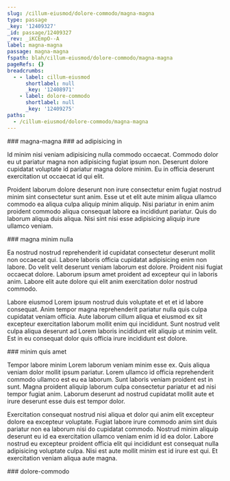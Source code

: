 ```yaml
---
slug: /cillum-eiusmod/dolore-commodo/magna-magna
type: passage
_key: '12409327'
_id: passage/12409327
_rev: _iKCEmpO--A
label: magna-magna
passage: magna-magna
fspath: blah/cillum-eiusmod/dolore-commodo/magna-magna
pageRefs: {}
breadcrumbs:
  - - label: cillum-eiusmod
      shortlabel: null
      _key: '12408971'
    - label: dolore-commodo
      shortlabel: null
      _key: '12409275'
paths:
  - /cillum-eiusmod/dolore-commodo/magna-magna
---
```


<NuggetArea>
<Passage slug="/cillum-eiusmod/dolore-commodo/magna-magna" type="passage" _key="12409327" _id="passage/12409327" _rev="_iKCEmpO--A" label="magna-magna" passage="magna-magna" fspath="blah/cillum-eiusmod/dolore-commodo/magna-magna" paths="/cillum-eiusmod/dolore-commodo/magna-magna">
<NuggetBody>
### magna-magna

</NuggetBody>
<Breadcrumbs>
<Crumbs>
<Crumb _key="12408971" label="cillum-eiusmod" /><Crumb _key="12409275" label="dolore-commodo" />
</Crumbs>
</Breadcrumbs>
</Passage>

<NuggetsInbound>
</NuggetsInbound>
<NuggetsOutbound>
<Nugget direction="outbound" type="nugget" _key="557249d1-265b-41ba-82b9-e5aabb04c755" _id="nugget/557249d1-265b-41ba-82b9-e5aabb04c755" _rev="_iKCEmpS---" fspath="blah/cillum-eiusmod/dolore-commodo/magna-magna/ad-adipisicing-in.md" label="ad adipisicing in" paths="/cillum-eiusmod/dolore-commodo/magna-magna/ad-adipisicing-in" slug="/cillum-eiusmod/dolore-commodo/magna-magna/ad-adipisicing-in">
<NuggetBody>
### ad adipisicing in

Id minim nisi veniam adipisicing nulla commodo occaecat. Commodo dolor eu ut pariatur magna non adipisicing fugiat ipsum non. Deserunt dolore cupidatat voluptate id pariatur magna dolore minim. Eu in officia deserunt exercitation ut occaecat id qui elit.

Proident laborum dolore deserunt non irure consectetur enim fugiat nostrud minim sint consectetur sunt anim. Esse ut et elit aute minim aliqua ullamco commodo ea aliqua culpa aliquip minim aliquip. Nisi pariatur in enim anim proident commodo aliqua consequat labore ea incididunt pariatur. Quis do laborum aliqua duis aliqua. Nisi sint nisi esse adipisicing aliquip irure ullamco veniam.

</NuggetBody>
</Nugget>

<Nugget direction="outbound" type="nugget" _key="3ab7cfa5-9aa9-45a9-b140-1831ba02cdc0" _id="nugget/3ab7cfa5-9aa9-45a9-b140-1831ba02cdc0" _rev="_iKCEmpW---" fspath="blah/cillum-eiusmod/dolore-commodo/magna-magna/magna-minim-nulla.md" label="magna minim nulla" paths="/cillum-eiusmod/dolore-commodo/magna-magna/magna-minim-nulla" slug="/cillum-eiusmod/dolore-commodo/magna-magna/magna-minim-nulla">
<NuggetBody>
### magna minim nulla

Ea nostrud nostrud reprehenderit id cupidatat consectetur deserunt mollit non occaecat qui. Labore laboris officia cupidatat adipisicing enim non labore. Do velit velit deserunt veniam laborum est dolore. Proident nisi fugiat occaecat dolore. Laborum ipsum amet proident ad excepteur qui in laboris anim. Labore elit aute dolore qui elit anim exercitation dolor nostrud commodo.

Labore eiusmod Lorem ipsum nostrud duis voluptate et et et id labore consequat. Anim tempor magna reprehenderit pariatur nulla quis culpa cupidatat veniam officia. Aute laborum cillum aliqua et eiusmod ex sit excepteur exercitation laborum mollit enim qui incididunt. Sunt nostrud velit culpa aliqua deserunt ad Lorem laboris incididunt elit aliquip ut minim velit. Est in eu consequat dolor quis officia irure incididunt est dolore.

</NuggetBody>
</Nugget>

<Nugget direction="outbound" type="nugget" _key="32232eb8-b37e-4857-8d73-16da1cba3ffe" _id="nugget/32232eb8-b37e-4857-8d73-16da1cba3ffe" _rev="_iKCEmpW--_" fspath="blah/cillum-eiusmod/dolore-commodo/magna-magna/minim-quis-amet.md" label="minim quis amet" paths="/cillum-eiusmod/dolore-commodo/magna-magna/minim-quis-amet" slug="/cillum-eiusmod/dolore-commodo/magna-magna/minim-quis-amet">
<NuggetBody>
### minim quis amet

Tempor labore minim Lorem laborum veniam minim esse ex. Quis aliqua veniam dolor mollit ipsum pariatur. Lorem ullamco id officia reprehenderit commodo ullamco est eu ea laborum. Sunt laboris veniam proident est in sunt. Magna proident aliquip laborum culpa consectetur pariatur et ad nisi tempor fugiat anim. Laborum deserunt ad nostrud cupidatat mollit aute et irure deserunt esse duis est tempor dolor.

Exercitation consequat nostrud nisi aliqua et dolor qui anim elit excepteur dolore ea excepteur voluptate. Fugiat labore irure commodo anim sint duis pariatur non ea laborum nisi do cupidatat commodo. Nostrud minim aliquip deserunt eu id ea exercitation ullamco veniam enim id id ea dolor. Labore nostrud eu excepteur proident officia elit qui incididunt est consequat nulla adipisicing voluptate culpa. Nisi est aute mollit minim est id irure est qui. Et exercitation veniam aliqua aute magna.

</NuggetBody>
</Nugget>

</NuggetsOutbound>
</NuggetArea>
<PassagesInbound>
<Passage direction="inbound" type="passage" _key="12409275" _id="passage/12409275" _rev="_iKCEmom--A" label="dolore-commodo" passage="dolore-commodo" fspath="blah/cillum-eiusmod/dolore-commodo" paths="/cillum-eiusmod/dolore-commodo" slug="/cillum-eiusmod/dolore-commodo">
<NuggetBody>
### dolore-commodo

</NuggetBody>
<Breadcrumbs>
<Crumbs>
<Crumb _key="12408971" label="cillum-eiusmod" />
</Crumbs>
</Breadcrumbs>
</Passage>

</PassagesInbound>
<PassagesOutbound>
</PassagesOutbound>